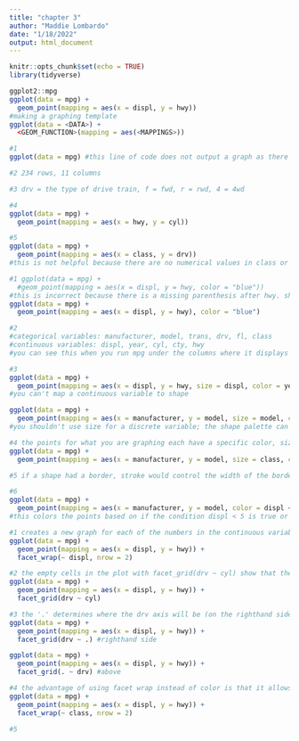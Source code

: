```yaml
---
title: "chapter 3"
author: "Maddie Lombardo"
date: "1/18/2022"
output: html_document
---
```


```r
knitr::opts_chunk$set(echo = TRUE)
library(tidyverse)
```

```r
ggplot2::mpg
ggplot(data = mpg) +
  geom_point(mapping = aes(x = displ, y = hwy))
#making a graphing template
ggplot(data = <DATA>) +
  <GEOM_FUNCTION>(mapping = aes(<MAPPINGS>))
```

```r
#1
ggplot(data = mpg) #this line of code does not output a graph as there is no geom function to tell R studio what to output. Need '+ geom_point(mapping = aes(x = displ, y = 'variable'))' to see anything

#2 234 rows, 11 columns

#3 drv = the type of drive train, f = fwd, r = rwd, 4 = 4wd

#4
ggplot(data = mpg) +
  geom_point(mapping = aes(x = hwy, y = cyl))

#5
ggplot(data = mpg) +
  geom_point(mapping = aes(x = class, y = drv))
#this is not helpful because there are no numerical values in class or drv so a scatterplot wouldn't be a good way to visualize this data.
```

```r
#1 ggplot(data = mpg) + 
  #geom_point(mapping = aes(x = displ, y = hwy, color = "blue"))
#this is incorrect because there is a missing parenthesis after hwy. should be:
ggplot(data = mpg) + 
  geom_point(mapping = aes(x = displ, y = hwy), color = "blue")

#2 
#categorical variables: manufacturer, model, trans, drv, fl, class
#continuous variables: displ, year, cyl, cty, hwy
#you can see this when you run mpg under the columns where it displays the type of variable (cat = <chr> cont = <dbl>, <int>)

#3
ggplot(data = mpg) + 
  geom_point(mapping = aes(x = displ, y = hwy, size = displ, color = year, shape = cyl))
#you can't map a continuous variable to shape

ggplot(data = mpg) +
  geom_point(mapping = aes(x = manufacturer, y = model, size = model, color = trans, shape = class))
#you shouldn't use size for a discrete variable; the shape palette can only handle 6 values so any more doesn't work well; asks you to specify shapes if you have to have them.

#4 the points for what you are graphing each have a specific color, size, and shape.
ggplot(data = mpg) +
  geom_point(mapping = aes(x = manufacturer, y = model, size = class, color = class, shape = class))

#5 if a shape had a border, stroke would control the width of the border

#6
ggplot(data = mpg) +
  geom_point(mapping = aes(x = manufacturer, y = model, color = displ < 5))
#this colors the points based on if the condition displ < 5 is true or false
```

```r
#1 creates a new graph for each of the numbers in the continuous variable like displ, run below
ggplot(data = mpg) + 
  geom_point(mapping = aes(x = displ, y = hwy)) + 
  facet_wrap(~ displ, nrow = 2)

#2 the empty cells in the plot with facet_grid(drv ~ cyl) show that there are no points that relate to both variables (cyl, drv). for example, for the cells with 5 cylinders and 4wd, there are no points so cannot plot the displ and hwy for it.
ggplot(data = mpg) + 
  geom_point(mapping = aes(x = displ, y = hwy)) + 
  facet_grid(drv ~ cyl)

#3 the '.' determines where the drv axis will be (on the righthand side vs the top)
ggplot(data = mpg) + 
  geom_point(mapping = aes(x = displ, y = hwy)) +
  facet_grid(drv ~ .) #righthand side

ggplot(data = mpg) + 
  geom_point(mapping = aes(x = displ, y = hwy)) +
  facet_grid(. ~ drv) #above

#4 the advantage of using facet wrap instead of color is that it allows you to more easily see differences in hwy and displ for each car type because they are separated into individual graphs. Especially for large datasets, it would be quite difficult to see all of one car types' data points with color because they could overlap on the graph.
ggplot(data = mpg) + 
  geom_point(mapping = aes(x = displ, y = hwy)) + 
  facet_wrap(~ class, nrow = 2)

#5
```




